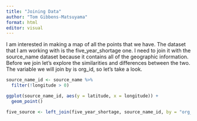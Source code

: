 ```yaml
---
title: "Joining Data"
author: "Tom Gibbens-Matsuyama"
format: html
editor: visual
---
```


I am interested in making a map of all the points that we have. The dataset that I am working with is the five_year_shortage one. I need to join it with the source_name dataset because it contains all of the geographic information. Before we join let's explore the similarities and differences between the two. The variable we will join by is org_id, so let's take a look.

```r
source_name_id <- source_name %>% 
  filter(!longitude > 0)

ggplot(source_name_id, aes(y = latitude, x = longitude)) +
  geom_point()
```

```r


five_source <- left_join(five_year_shortage, source_name_id, by = "org_id")
```
